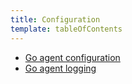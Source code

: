 ```yaml
---
title: Configuration
template: tableOfContents
---
```


* [Go agent configuration](/docs/agents/go-agent/configuration/go-agent-configuration)
* [Go agent logging](/docs/agents/go-agent/configuration/go-agent-logging)
